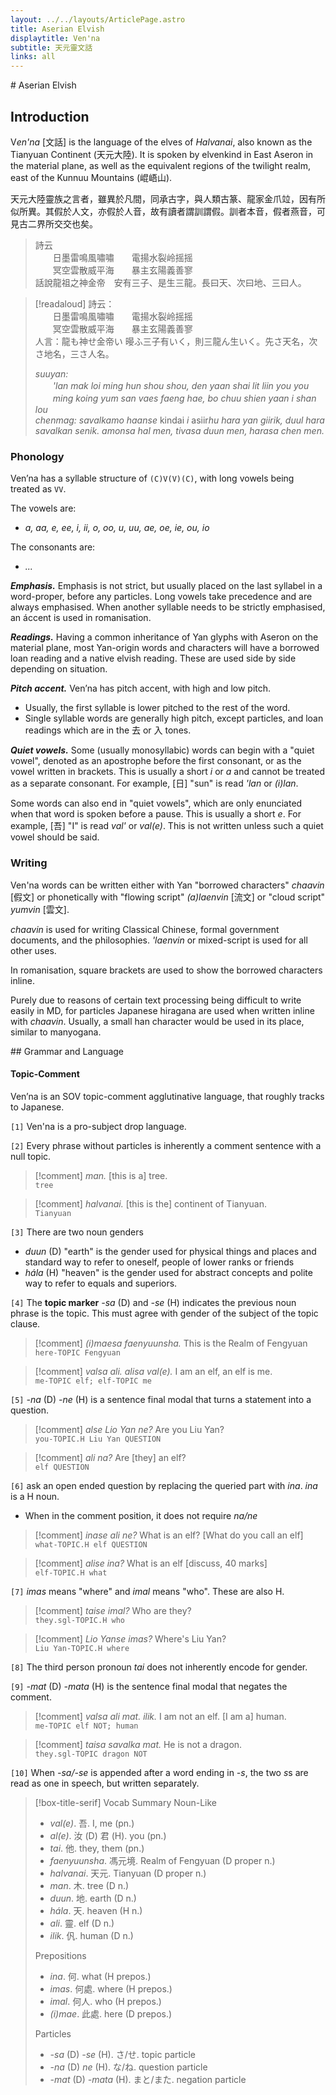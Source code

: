 ```yaml
---
layout: ../../layouts/ArticlePage.astro
title: Aserian Elvish 
displaytitle: Ven'na
subtitle: 天元靈文話
links: all
---
```


<ColourBand>
# Aserian Elvish
</ColourBand>

<CBox>

## Introduction

<Drop>V</Drop>_en'na_ \[文話\] is the language of the elves of _Halvanai_, also known as the Tianyuan Continent (天元大陸). It is spoken by elvenkind in East Aseron in the material plane, as well as the equivalent regions of the twilight realm, east of the Kunnuu Mountains (崐峿山).

天元大陸靈族之言者，雖異於凡間，同承古字，與人類古篆、龍家金爪竝，因有所似所異。其假於人文，亦假於人音，故有讀者謂訓謂假。訓者本音，假者燕音，可見古二界所交交也矣。

> 詩云    
> 　　日墨雷鳴風嘯嘯　　電揚水裂岭摇摇    
> 　　冥空雲散威平海　　暴主玄陽義善寥    
> 話說龍祖之神金帝　安有三子、是生三龍。長曰天、次曰地、三曰人。
> 

> [!readaloud]
> 詩云：    
> 　　日墨雷鳴風嘯嘯　　電揚水裂岭摇摇       
> 　　冥空雲散威平海　　暴主玄陽義善寥     
> 人言：龍も神せ金帝い 暥ふ三子有いく，則三龍ん生いく。先さ天名，次さ地名，三さ人名。
>
> _suuyan:_    
> 　　_'lan mak loi ming hun shou shou, den yaan shai lit liin you you_    
> 　　_ming koing yum san vaes faeng hae, bo chuu shien yaan i shan lou_    
> _chenmag: savalkamo haanse_ kindai _i_ asiir&#x200B;_hu hara yan giirik, duul hara savalkan senik. amonsa hal men, tivasa duun men, harasa chen men._


### Phonology

Ven’na has a syllable structure of `(C)V(V)(C)`, with long vowels being treated as `VV`.

The vowels are:
- *a, aa, e, ee, i, ii, o, oo, u, uu, ae, oe, ie, ou, io*

The consonants are:
- *...*

***Emphasis.*** Emphasis is not strict, but usually placed on the last syllabel in a word-proper, before any particles. Long vowels take precedence and are always emphasised. When another syllable needs to be strictly emphasised, an áccent is used in romanisation.

***Readings.*** Having a common inheritance of Yan glyphs with Aseron on the material plane, most Yan-origin words and characters will have a borrowed loan reading and a native elvish reading. These are used side by side depending on situation.

***Pitch accent.*** Ven’na has pitch accent, with high and low
pitch. 
- Usually, the first syllable is lower pitched to the rest of the word. 
- Single syllable words are generally high pitch, except particles, and loan readings which are in the 去 or 入 tones. 

***Quiet vowels.*** Some (usually monosyllabic) words can begin with a "quiet vowel", denoted as an apostrophe before the first consonant, or as the vowel written in brackets. This is usually a short _i_ or _a_ and cannot be treated as a separate consonant. For example, [日] "sun" is read _'lan_ or _(i)lan_. 

Some words can also end in "quiet vowels", which are only enunciated when that word is spoken before a pause. This is usually a short _e_. For example, [吾] "I" is read *val'* or *val(e)*. This is not written unless such a quiet vowel should be said.

### Writing 

Ven'na words can be written either with Yan "borrowed characters" _chaavin_ [假文] or phonetically with "flowing script" _(a)laenvin_ [流文] or "cloud script" _yumvin_ [雲文]. 

_chaavin_ is used for writing Classical Chinese,
formal government documents, and the
philosophies. _'laenvin_ or mixed-script is used for all other uses.

In romanisation, square brackets are used to show the borrowed characters inline.

Purely due to reasons of certain text processing being difficult to write easily in MD, for particles Japanese hiragana are used when written inline with _chaavin_. Usually, a small han character would be used in its place, similar to manyogana.

</CBox>

<ColourBand>
## Grammar and Language
</ColourBand>

<CBox>

#### Topic-Comment

Ven’na is an SOV topic-comment agglutinative
language, that roughly tracks to Japanese.

`[1]` Ven'na is a pro-subject drop language.  

`[2]` Every phrase without particles is inherently a comment sentence with a null topic.

> [!comment]
> *man.* [this is a] tree.   
> `tree`

> [!comment]
> *halvanai.* [this is the] continent of Tianyuan.    
> `Tianyuan`

`[3]` There are two noun genders 
- *duun* (D) "earth" is the gender used for
physical things and places and standard way to refer
to oneself, people of lower ranks or friends
- *hála* (H) "heaven" is the gender used for
abstract concepts and polite way to refer to
equals and superiors.

`[4]` The **topic marker** *-sa* (D) and *-se* (H) indicates the previous noun phrase is the topic. This must agree with gender of the subject of the topic clause.

> [!comment]
> *(i)maesa faenyuunsha.* This is the Realm of Fengyuan     
> `here-TOPIC Fengyuan`

> [!comment]
> *valsa ali. alisa val(e).* I am an elf, an elf is me.    
> `me-TOPIC elf; elf-TOPIC me`

`[5]` *-na* (D) *-ne* (H) is a sentence final modal that turns a statement into a question.

> [!comment]
> *alse Lio Yan ne?* Are you Liu Yan?     
> `you-TOPIC.H Liu Yan QUESTION`

> [!comment]
> *ali na?* Are [they] an elf?     
> `elf QUESTION`

`[6]` ask an open ended question by replacing the queried part with *ina*. *ina* is a H noun.
- When in the comment position, it does not require *na/ne*

> [!comment]
> *inase ali ne?* What is an elf? [What do you call an elf]     
> `what-TOPIC.H elf QUESTION`

> [!comment]
> *alise ina?* What is an elf [discuss, 40 marks]    
> `elf-TOPIC.H what`

`[7]` *imas* means "where" and *imal* means "who". These are also H.

> [!comment] 
> *taise imal?* Who are they?    
> `they.sgl-TOPIC.H who`

> [!comment]
> *Lio Yanse imas?* Where's Liu Yan?    
> `Liu Yan-TOPIC.H where`

`[8]` The third person pronoun *tai* does not inherently encode for gender.

`[9]` *-mat* (D) *-mata* (H) is the sentence final modal that negates the comment.

> [!comment]
> *valsa ali mat. ilik.* I am not an elf. [I am a] human.    
> `me-TOPIC elf NOT; human`

> [!comment]
> *taisa savalka mat.* He is not a dragon.    
> `they.sgl-TOPIC dragon NOT`

`[10]` When *-sa/-se* is appended after a word ending in *-s*, the two *s*s are read as one in speech, but written separately.

> [!box-title-serif] Vocab Summary 
> Noun-Like
> - *val(e)*. 吾. I, me (pn.)
> - *al(e)*. 汝 (D) 君 (H). you (pn.)
> - *tai*. 他. they, them (pn.)
> - *faenyuunsha*. 馮元境. Realm of Fengyuan (D proper n.)
> - *halvanai*. 天元. Tianyuan (D proper n.)
> - *man*. 木. tree (D n.)
> - *duun*. 地. earth (D n.)
> - *hála*. 天. heaven (H n.)
> - *ali*. 靈. elf (D n.)
> - *ilik*. 𠆩. human (D n.)
>
> Prepositions 
> - *ina*. 何. what (H prepos.)
> - *imas*. 何處. where (H prepos.)
> - *imal*. 何人. who (H prepos.)
> - *(i)mae*. 此處. here (D prepos.)
> 
> Particles
> - *-sa* (D) *-se* (H). さ/せ. topic particle
> - *-na* (D) *ne* (H). な/ね. question particle 
> - *-mat* (D) *-mata* (H). まと/また. negation particle



</CBox>
